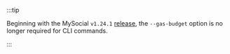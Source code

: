 :::tip

Beginning with the MySocial `v1.24.1` [release](https://github.com/MystenLabs/mys/releases/tag/mainnet-v1.24.1), the `--gas-budget` option is no longer required for CLI commands.

:::